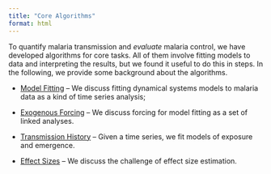 ```yaml
---
title: "Core Algorithms"
format: html
---
```


To quantify malaria transmission and *evaluate* malaria control, we have developed algorithms for core tasks. All of them involve fitting models to data and interpreting the results, but we found it useful to do this in steps. In the following, we provide some background about the algorithms.

-   [Model Fitting](fitting.qmd) -- We discuss fitting dynamical systems models to malaria data as a kind of time series analysis;

-   [Exogenous Forcing](forcing.qmd) -- We discuss forcing for model fitting as a set of linked analyses.

-   [Transmission History](history.qmd) -- Given a time series, we fit models of exposure and emergence.

-   [Effect Sizes](effect_size_estimation.qmd) -- We discuss the challenge of effect size estimation.

